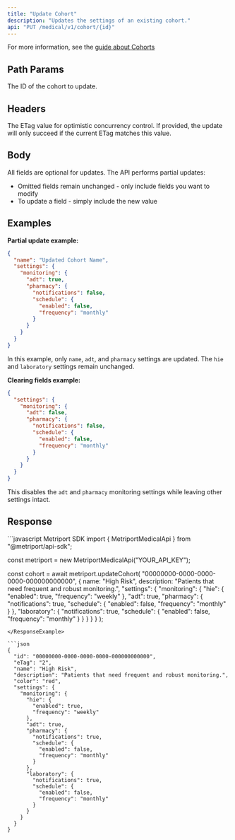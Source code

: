```yaml
---
title: "Update Cohort"
description: "Updates the settings of an existing cohort."
api: "PUT /medical/v1/cohort/{id}"
---
```


For more information, see the [guide about Cohorts](/medical-api/handling-data/cohorts)

## Path Params

<ParamField path="id" type="string" required>
  The ID of the cohort to update.
</ParamField>

## Headers

<ParamField header="If-Match" type="string" optional>
  The ETag value for optimistic concurrency control. If
  provided, the update will only succeed if the current ETag
  matches this value.
</ParamField>

## Body

All fields are optional for updates. The API performs partial updates:

- Omitted fields remain unchanged - only include fields you want to modify
- To update a field - simply include the new value

<Snippet file="cohort.mdx" />

## Examples

**Partial update example:**
```json
{
  "name": "Updated Cohort Name",
  "settings": {
    "monitoring": {
      "adt": true,
      "pharmacy": {
        "notifications": false,
        "schedule": {
          "enabled": false,
          "frequency": "monthly"
        }
      }
    }
  }
}
```
In this example, only `name`, `adt`, and `pharmacy` settings are updated. The `hie` and `laboratory`
 settings remain unchanged.

**Clearing fields example:**
```json
{
  "settings": {
    "monitoring": {
      "adt": false,
      "pharmacy": {
        "notifications": false,
        "schedule": {
          "enabled": false,
          "frequency": "monthly"
        }
      }
    }
  }
}
```
This disables the `adt` and `pharmacy` monitoring settings while leaving other settings intact.

## Response

<Snippet file="cohort-response.mdx" />

<ResponseExample>
```javascript Metriport SDK
import { MetriportMedicalApi } from "@metriport/api-sdk";

const metriport = new MetriportMedicalApi("YOUR_API_KEY");

const cohort = await metriport.updateCohort(
  "00000000-0000-0000-0000-000000000000",
  {
    name: "High Risk",
    description: "Patients that need frequent and robust monitoring.",
    "settings": {
      "monitoring": {
        "hie": {
          "enabled": true,
          "frequency": "weekly"
        },
        "adt": true,
        "pharmacy": {
          "notifications": true,
          "schedule": {
            "enabled": false,
            "frequency": "monthly"
          }
        },
        "laboratory": {
          "notifications": true,
          "schedule": {
            "enabled": false,
            "frequency": "monthly"
          }
        }
      }
    }
  }
);
```
</ResponseExample>

```json
{
  "id": "00000000-0000-0000-0000-000000000000",
  "eTag": "2",
  "name": "High Risk",
  "description": "Patients that need frequent and robust monitoring.",
  "color": "red",
  "settings": {
    "monitoring": {
      "hie": {
        "enabled": true,
        "frequency": "weekly"
      },
      "adt": true,
      "pharmacy": {
        "notifications": true,
        "schedule": {
          "enabled": false,
          "frequency": "monthly"
        }
      },
      "laboratory": {
        "notifications": true,
        "schedule": {
          "enabled": false,
          "frequency": "monthly"
        }
      }
    }
  }
}
```
